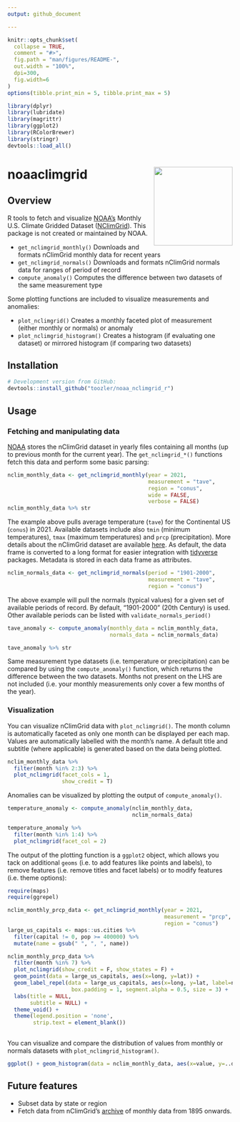 ```yaml
---
output: github_document

---
```


<!-- README.md is generated from README.Rmd. Please edit that file -->

```r
knitr::opts_chunk$set(
  collapse = TRUE,
  comment = "#>",
  fig.path = "man/figures/README-",
  out.width = "100%",
  dpi=300,
  fig.width=6
)
options(tibble.print_min = 5, tibble.print_max = 5)

library(dplyr)
library(lubridate)
library(magrittr)
library(ggplot2)
library(RColorBrewer)
library(stringr)
devtools::load_all()
```

# noaaclimgrid <img src='man/figures/package_temp_icon.png' align="right" height="176" />

## Overview

R tools to fetch and visualize [NOAA's][noaa] Monthly U.S. Climate Gridded Dataset ([NClimGrid][nclimgrid]). This package is not created or maintained by NOAA. 

* `get_nclimgrid_monthly()` Downloads and formats nClimGrid monthly data for recent years
* `get_nclimgrid_normals()` Downloads and formats nClimGrid normals data for ranges of period of record
* `compute_anomaly()` Computes the difference between two datasets of the same measurement type

Some plotting functions are included to visualize measurements and anomalies:

* `plot_nclimgrid()` Creates a monthly faceted plot of measurement (either monthly or normals) or anomaly
* `plot_nclimgrid_histogram()` Creates a histogram (if evaluating one dataset) or mirrored histogram (if comparing two datasets)


## Installation

```r
# Development version from GitHub:
devtools::install_github("toozler/noaa_nclimgrid_r")
```

## Usage

### Fetching and manipulating data

[NOAA][noaa] stores the nClimGrid dataset in yearly files containing all months (up to previous month for the current year). The `get_nclimgrid_*()` functions fetch this data and perform some basic parsing:

```r
nclim_monthly_data <- get_nclimgrid_monthly(year = 2021, 
                                            measurement = "tave", 
                                            region = "conus", 
                                            wide = FALSE, 
                                            verbose = FALSE)
nclim_monthly_data %>% str
```

The example above pulls average temperature (`tave`) for the Continental US (`conus`) in 2021. Available datasets include also `tmin` (minimum temperatures), `tmax` (maximum temperatures) and `prcp` (precipitation). More details about the nClimGrid dataset are available [here][nclimgrid]. As default, the data frame is converted to a long format for easier integration with [tidyverse][tidyverse] packages. Metadata is stored in each data frame as attributes.

```r
nclim_normals_data <- get_nclimgrid_normals(period = "1901-2000", 
                                            measurement = "tave", 
                                            region = "conus")
```

The above example will pull the normals (typical values) for a given set of available periods of record. By default, "1901-2000" (20th Century) is used. Other available periods can be listed with `validate_normals_period()`

```r
tave_anomaly <- compute_anomaly(monthly_data = nclim_monthly_data, 
                                normals_data = nclim_normals_data)

tave_anomaly %>% str
```

Same measurement type datasets (i.e. temperature or precipitation) can be compared by using the `compute_anomaly()` function, which returns the difference between the two datasets. Months not present on the LHS are not included (i.e. your monthly measurements only cover a few months of the year). 

### Visualization

You can visualize nClimGrid data with `plot_nclimgrid()`. The month column is automatically faceted as only one month can be displayed per each map. Values are automatically labelled with the month's name. A default title and subtitle (where applicable) is generated based on the data being plotted.

```r
nclim_monthly_data %>% 
  filter(month %in% 2:3) %>% 
  plot_nclimgrid(facet_cols = 1, 
                 show_credit = T)
```

Anomalies can be visualized by plotting the output of `compute_anomaly()`. 

```r
temperature_anomaly <- compute_anomaly(nclim_monthly_data, 
                                       nclim_normals_data)

temperature_anomaly %>% 
  filter(month %in% 1:4) %>% 
  plot_nclimgrid(facet_col = 2)

```

The output of the plotting function is a `ggplot2` object, which allows you tack on additional `geoms` (i.e. to add features like points and labels), to remove features (i.e. remove titles and facet labels) or to modify features (i.e. theme options):

```r
require(maps)
require(ggrepel)

nclim_monthly_prcp_data <- get_nclimgrid_monthly(year = 2021, 
                                                 measurement = "prcp", 
                                                 region = "conus")
large_us_capitals <- maps::us.cities %>% 
  filter(capital != 0, pop >= 400000) %>% 
  mutate(name = gsub(" ", ", ", name))

nclim_monthly_prcp_data %>%
  filter(month %in% 7) %>%
  plot_nclimgrid(show_credit = F, show_states = F) +
  geom_point(data = large_us_capitals, aes(x=long, y=lat)) +
  geom_label_repel(data = large_us_capitals, aes(x=long, y=lat, label=name),
                    box.padding = 1, segment.alpha = 0.5, size = 3) +
  labs(title = NULL, 
       subtitle = NULL) +
  theme_void() +
  theme(legend.position = 'none', 
        strip.text = element_blank())
  
```

You can visualize and compare the distribution of values from monthly or normals datasets with `plot_nclimgrid_histogram()`. 

```r
ggplot() + geom_histogram(data = nclim_monthly_data, aes(x=value, y=..density.., fill=..x..), bins = 50) + geom_histogram(data = nclim_normals_data, aes(x=value, y=-..density.., fill=..x..), bins = 50) + facet_wrap(~month, ncol = 3, labeller = labeller(month = month_to_name)) + scale_fill_distiller(palette = "RdYlBu", name = "°F") + theme_minimal() + coord_flip() + geom_hline(yintercept=0, col='white') + labs(title = "20th Century (left) vs 2021 (right) Temperatures", x="", y="")
```

## Future features

* Subset data by state or region
* Fetch data from nClimGrid's [archive][nclimgridarchive] of monthly data from 1895 onwards.

[tidyverse]: http://tidyverse.org/
[noaa]: https://www.noaa.gov
[nclimgrid]: https://www.ncei.noaa.gov/access/metadata/landing-page/bin/iso?id=gov.noaa.ncdc:C00332
[nclimgridarchive]: 'https://www.ncei.noaa.gov/pub/data/climgrid/'
